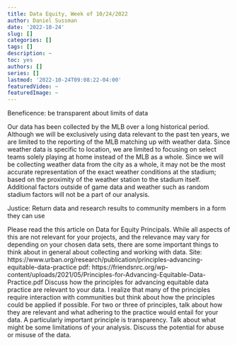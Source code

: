 ```yaml
---
title: Data Equity, Week of 10/24/2022
author: Daniel Sussman
date: '2022-10-24'
slug: []
categories: []
tags: []
description: ~
toc: yes
authors: []
series: []
lastmod: '2022-10-24T09:08:22-04:00'
featuredVideo: ~
featuredImage: ~
---
```



Beneficence: be transparent about limits of data

Our data has been collected by the MLB over a long historical period. Although we will be exclusively using data relevant to the past ten years, we are limited to the reporting of the MLB matching up with weather data. Since weather data is specific to location, we are limited to focusing on select teams solely playing at home instead of the MLB as a whole. Since we will be collecting weather data from the city as a whole, it may not be the most accurate representation of the exact weather conditions at the stadium; based on the proximity of the weather station to the stadium itself. Additional factors outside of game data and weather such as random stadium factors will not be a part of our analysis. 

Justice: Return data and research results to community members in a form they can use



Please read the this article on Data for Equity Principals. While all aspects of this are not relevant for your projects, and the relevance may vary for depending on your chosen data sets, there are some important things to think about in general about collecting and working with data.
Site: https://www.urban.org/research/publication/principles-advancing-equitable-data-practice
pdf: https://friendsnrc.org/wp-content/uploads/2021/05/Principles-for-Advancing-Equitable-Data-Practice.pdf
Discuss how the principles for advancing equitable data practice are relevant to your data. I realize that many of the principles require interaction with communities but think about how the principles could be applied if possible.
For two or three of principles, talk about how they are relevant and what adhering to the practice would entail for your data.
A particularly important principle is transparency. Talk about what might be some limitations of your analysis.
Discuss the potential for abuse or misuse of the data. 